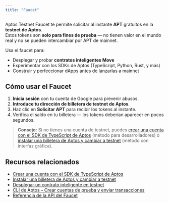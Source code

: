 ```yaml
---
title: "Faucet"
---
```



Aptos Testnet Faucet te permite solicitar al instante **APT** gratuitos en la **testnet de Aptos**.\
Estos tokens son **solo para fines de prueba** — no tienen valor en el mundo real y no se pueden intercambiar por APT de mainnet.

Usa el faucet para:

- Desplegar y probar **contratos inteligentes Move**
- Experimentar con los SDKs de Aptos (TypeScript, Python, Rust, y más)
- Construir y perfeccionar dApps antes de lanzarlas a mainnet

## Cómo usar el Faucet

1. **Inicia sesión** con tu cuenta de Google para prevenir abusos.
2. **Introduce tu dirección de billetera de testnet de Aptos**.
3. Haz clic en **Solicitar APT** para recibir los tokens al instante.
4. Verifica el saldo en tu billetera — los tokens deberían aparecer en pocos segundos.

> **Consejo:** Si no tienes una cuenta de testnet, puedes [crear una cuenta con el SDK de TypeScript de Aptos](/build/sdks/ts-sdk/quickstart) (método para desarrolladores) o [instalar una billetera de Aptos y cambiar a testnet](https://aptosfoundation.org/ecosystem/projects/wallets) (método con interfaz gráfica).

<Faucet />

## Recursos relacionados

- [Crear una cuenta con el SDK de TypeScript de Aptos](/build/sdks/ts-sdk/quickstart)
- [Instalar una billetera de Aptos y cambiar a testnet](https://aptosfoundation.org/ecosystem/projects/wallets)
- [Desplegar un contrato inteligente en testnet](/build/guides/build-e2e-dapp/1-create-smart-contract)
- [CLI de Aptos – Crear cuentas de prueba y enviar transacciones](/build/cli/trying-things-on-chain/create-test-accounts)
- [Referencia de la API del Faucet](/build/apis/faucet-api)
